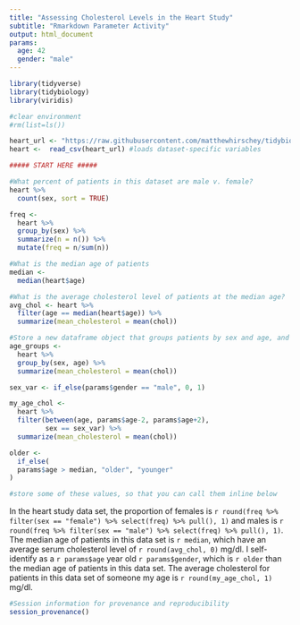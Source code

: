 ```yaml
---
title: "Assessing Cholesterol Levels in the Heart Study"
subtitle: "Rmarkdown Parameter Activity"
output: html_document  
params: 
  age: 42
  gender: "male"
---
```


```r
library(tidyverse)
library(tidybiology)
library(viridis)

#clear environment
#rm(list=ls()) 
```

```r
heart_url <- "https://raw.githubusercontent.com/matthewhirschey/tidybiology-essentials/master/data/heart.csv"
heart <-  read_csv(heart_url) #loads dataset-specific variables
```

```r
##### START HERE #####

#What percent of patients in this dataset are male v. female?
heart %>% 
  count(sex, sort = TRUE)

freq <- 
  heart %>% 
  group_by(sex) %>% 
  summarize(n = n()) %>% 
  mutate(freq = n/sum(n))

#What is the median age of patients
median <- 
  median(heart$age)

#What is the average cholesterol level of patients at the median age?
avg_chol <- heart %>% 
  filter(age == median(heart$age)) %>% 
  summarize(mean_cholesterol = mean(chol))

#Store a new dataframe object that groups patients by sex and age, and then calculates the average cholesterol levels for patients in this group
age_groups <- 
  heart %>% 
  group_by(sex, age) %>% 
  summarize(mean_cholesterol = mean(chol))

sex_var <- if_else(params$gender == "male", 0, 1)

my_age_chol <- 
  heart %>% 
  filter(between(age, params$age-2, params$age+2), 
         sex == sex_var) %>% 
  summarize(mean_cholesterol = mean(chol))

older <- 
  if_else(
  params$age > median, "older", "younger"
)

#store some of these values, so that you can call them inline below
```

In the heart study data set, the proportion of females is `r round(freq %>% filter(sex == "female") %>% select(freq) %>% pull(), 1)` and males is `r round(freq %>% filter(sex == "male") %>% select(freq) %>% pull(), 1)`. The median age of patients in this data set is `r median`, which have an average serum cholesterol level of `r round(avg_chol, 0)` mg/dl. I self-identify as a `r params$age` year old `r params$gender`, which is `r older` than the median age of patients in this data set. The average cholesterol for patients in this data set of someone my age is `r round(my_age_chol, 1)` mg/dl. 

```r
#Session information for provenance and reproducibility
session_provenance()
```
